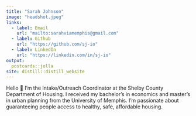 ```yaml
---
title: "Sarah Johnson"
image: "headshot.jpeg"
links:
  - label: Email
    url: "mailto:sarahviamemphis@gmail.com"
  - label: Github
    url: "https://github.com/sj-io"
  - label: LinkedIn
    url: "https://linkedin.com/in/sj-io"
output:
  postcards::jolla
site: distill::distill_website
---
```


Hello 👋 I'm the Intake/Outreach Coordinator at the Shelby County Department of Housing. I received my bachelor's in economics and master's in urban planning from the University of Memphis. I'm passionate about guaranteeing people access to healthy, safe, affordable housing.

